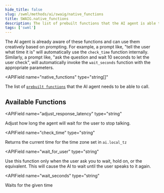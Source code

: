 ```yaml
---
hide_title: false
slug: /swml/methods/ai/swaig/native_functions
title: SWAIG.native_functions
description: The list of prebuilt functions that the AI agent is able to call.
tags: ['swml']
---
```



The AI agent is already aware of these functions and can use them creatively based on prompting.
For example, a prompt like, "tell the user what time it is" will automatically use the `check_time`
function internally. Similarly, a prompt like, "ask the question and wait 10 seconds to let the user check",
will automatically invoke the `wait_seconds` function with the appropriate parameters.




<APIField
  name="native_functions"
  type="string[]"
>
  The list of [`prebuilt functions`](#available-functions) that the AI agent needs to be able to call.
</APIField>

## **Available Functions**

<APIField
  name="adjust_response_latency"
  type="string"
>
  Adjust how long the agent will wait for the user to stop talking.
</APIField>

<APIField
  name="check_time"
  type="string"
>
  Returns the current time for the time zone set in `ai.local_tz`
</APIField>

<APIField
  name="wait_for_user"
  type="string"
>
  Use this function only when the user ask you to wait, hold on, or the equivalent. This will cause the AI to wait until the user speaks to it again.
</APIField>

<APIField
  name="wait_seconds"
  type="string"
>
  Waits for the given time
</APIField>
